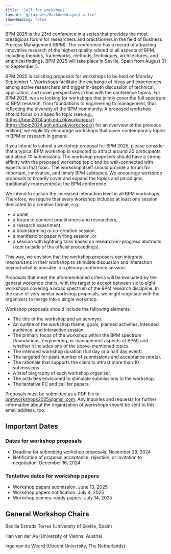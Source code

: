 ```yaml
---
title: 'Call for workshops'
layout: '@/layouts/MarkdownLayout.astro'
showHeading: false
---
```


BPM 2025 is the 23rd conference in a series that provides the most prestigious forum for researchers and practitioners in the field of Business Process Management (BPM). The conference has a record of attracting innovative research of the highest quality related to all aspects of BPM, including theories, frameworks, methods, techniques, architectures, and empirical findings. BPM 2025 will take place in Seville, Spain from August 31 to September 5.

BPM 2025 is soliciting proposals for workshops to be held on Monday September 1. Workshops facilitate the exchange of ideas and experiences among active researchers and trigger in-depth discussion of technical, application, and novel perspectives in line with the conference topics. For BPM 2025, we are looking for workshops that jointly cover the full spectrum of BPM research, from foundations to engineering to management, thus reflecting the diversity of the BPM community. A proposed workshop should focus on a specific topic (see e.g., [https://bpm2024.agh.edu.pl/workshops/](https://bpm2024.agh.edu.pl/workshops/) for an overview of the previous edition); we explicitly encourage workshops that cover contemporary topics in BPM or research in general.

If you intend to submit a workshop proposal for BPM 2025, please consider that a typical BPM workshop is expected to attract around 20 participants and about 10 submissions. The workshop proposers should have a strong affinity with the proposed workshop topic and be well-connected with experts on that topic. The workshop itself should provide a forum for important, innovative, and timely BPM subtopics. We encourage workshop proposals to broadly cover and expand the topics and paradigms traditionally represented at the BPM conference.

We intend to sustain the increased interaction level in all BPM workshops. Therefore, we require that every workshop includes at least one session dedicated to a creative format, e.g.:
- a panel, 
- a forum to connect practitioners and researchers, 
- a research experiment, 
- a brainstorming or co-creation session, 
- a manifesto or paper writing session, or 
- a session with lightning talks based on research-in-progress abstracts (kept outside of the official proceedings). 

This way, we envision that the workshop proposers can integrate mechanisms in their workshop to stimulate discussion and interaction beyond what is possible in a plenary conference session.

Proposals that meet the aforementioned criteria will be evaluated by the general workshop chairs, with the target to accept between six to eight workshops covering a broad spectrum of the BPM research discipline. In the case of very similar workshop proposals, we might negotiate with the organizers to merge into a single workshop.

Workshop proposals should include the following elements:
- The title of the workshop and an acronym.
- An outline of the workshop theme, goals, planned activities, intended audience, and interactive session.
- The primary focus of the workshop within the BPM spectrum (foundations, engineering, or management aspects of BPM) and whether it includes one of the above-mentioned topics.
- The intended workshop duration (full day or a half day event).
- The targeted (or past) number of submissions and acceptance rate(s).
- The rationale that supports the claim to attract more than 10 submissions.
- A brief biography of each workshop organizer.
- The activities envisioned to stimulate submissions to the workshop.
- The tentative PC and call for papers.

Proposals must be submitted as a PDF file to [bpmworkshops2025@gmail.com](mailto:bpmworkshops2025@gmail.com).
Any inquiries and requests for further information about the organization of workshops should be sent to this email address, too.

## Important Dates

### Dates for workshop proposals
- Deadline for submitting workshop proposals: November 29, 2024
- Notification of proposal acceptance, rejection, or invitation to negotiation: December 16, 2024

### Tentative dates for workshop papers
- Workshop papers submission: June 13, 2025
- Workshop papers notification: July 4, 2025
- Workshop camera-ready papers: July 14, 2025

## General Workshop Chairs
Bedilia Estrada Torres (University of Seville, Spain)

Han van der Aa (University of Vienna, Austria)

Inge van de Weerd (Utrecht University, The Netherlands)
